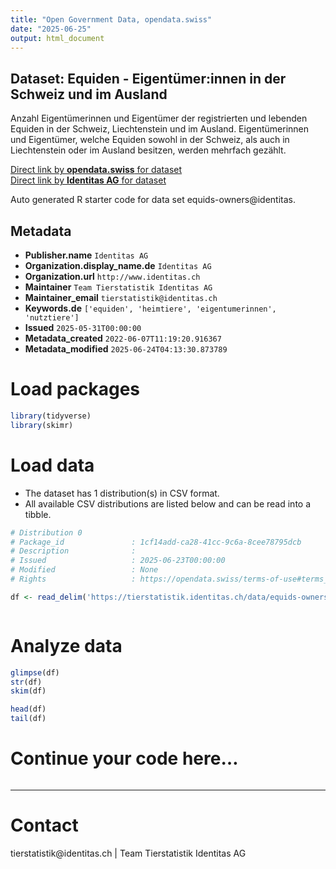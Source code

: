 ```yaml
---
title: "Open Government Data, opendata.swiss"
date: "2025-06-25"
output: html_document
---
```


## Dataset: Equiden - Eigentümer:innen in der Schweiz und im Ausland

Anzahl Eigentümerinnen und Eigentümer der registrierten und lebenden Equiden in der Schweiz, Liechtenstein und im Ausland. Eigentümerinnen und Eigentümer, welche Equiden sowohl in der Schweiz, als auch in Liechtenstein oder im Ausland besitzen, werden mehrfach gezählt.

[Direct link by **opendata.swiss** for dataset](https://opendata.swiss/de/dataset/equiden-eigentumer-innen-in-der-schweiz-und-im-ausland)<br>
[Direct link by **Identitas AG** for dataset](https://tierstatistik.identitas.ch/)

Auto generated R starter code for data set equids-owners@identitas.

## Metadata

- **Publisher.name** `Identitas AG`
- **Organization.display_name.de** `Identitas AG`
- **Organization.url** `http://www.identitas.ch`
- **Maintainer** `Team Tierstatistik Identitas AG`
- **Maintainer_email** `tierstatistik@identitas.ch`
- **Keywords.de** `['equiden', 'heimtiere', 'eigentumerinnen', 'nutztiere']`
- **Issued** `2025-05-31T00:00:00`
- **Metadata_created** `2022-06-07T11:19:20.916367`
- **Metadata_modified** `2025-06-24T04:13:30.873789`


# Load packages

```r

library(tidyverse)
library(skimr)

```

# Load data

-   The dataset has 1 distribution(s) in CSV format.
-   All available CSV distributions are listed below and can be read into a tibble.

```r

# Distribution 0
# Package_id               : 1cf14add-ca28-41cc-9c6a-8cee78795dcb
# Description              : 
# Issued                   : 2025-06-23T00:00:00
# Modified                 : None
# Rights                   : https://opendata.swiss/terms-of-use#terms_by

df <- read_delim('https://tierstatistik.identitas.ch/data/equids-owners.csv')



```

# Analyze data

```r

glimpse(df)
str(df)
skim(df)

head(df)
tail(df)

```

# Continue your code here...

```r

```

------------------------------------------------------------------------

# Contact

tierstatistik@identitas.ch | Team Tierstatistik Identitas AG
